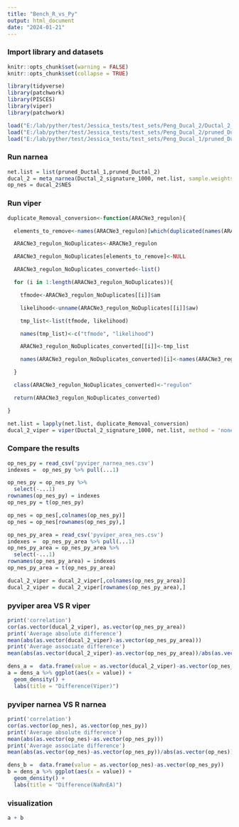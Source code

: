 ```yaml
---
title: "Bench_R_vs_Py"
output: html_document
date: "2024-01-21"
---
```


### Import library and datasets
```r

knitr::opts_chunk$set(warning = FALSE)
knitr::opts_chunk$set(collapse = TRUE)

library(tidyverse)
library(patchwork)
library(PISCES)
library(viper)
library(patchwork)

load("E:/lab/pyther/test/Jessica_tests/test_sets/Peng_Ducal_2/Ductal_2_signature_1000.RData")
load("E:/lab/pyther/test/Jessica_tests/test_sets/Peng_Ducal_2/pruned_Ductal_2.RData")
load("E:/lab/pyther/test/Jessica_tests/test_sets/Peng_Ducal_1/pruned_Ductal_1.RData")
```

### Run narnea 
```r

net.list = list(pruned_Ductal_1,pruned_Ductal_2)
ducal_2 = meta_narnea(Ductal_2_signature_1000, net.list, sample.weights = TRUE)
op_nes = ducal_2$NES

```


### Run viper
```r

duplicate_Removal_conversion<-function(ARACNe3_regulon){

  elements_to_remove<-names(ARACNe3_regulon)[which(duplicated(names(ARACNe3_regulon))==TRUE)]

  ARACNe3_regulon_NoDuplicates<-ARACNe3_regulon

  ARACNe3_regulon_NoDuplicates[elements_to_remove]<-NULL

  ARACNe3_regulon_NoDuplicates_converted<-list()

  for (i in 1:length(ARACNe3_regulon_NoDuplicates)){

    tfmode<-ARACNe3_regulon_NoDuplicates[[i]]$am

    likelihood<-unname(ARACNe3_regulon_NoDuplicates[[i]]$aw)

    tmp_list<-list(tfmode, likelihood)

    names(tmp_list)<-c("tfmode", "likelihood")

    ARACNe3_regulon_NoDuplicates_converted[[i]]<-tmp_list

    names(ARACNe3_regulon_NoDuplicates_converted)[i]<-names(ARACNe3_regulon_NoDuplicates)[i]

  }

  class(ARACNe3_regulon_NoDuplicates_converted)<-"regulon"

  return(ARACNe3_regulon_NoDuplicates_converted)

}

net.list = lapply(net.list, duplicate_Removal_conversion)
ducal_2_viper = viper(Ductal_2_signature_1000, net.list, method = 'none', minsize = 30,verbose = FALSE)
```


### Compare the results
```r
op_nes_py = read_csv('pyviper_narnea_nes.csv') 
indexes =  op_nes_py %>% pull(...1)

op_nes_py = op_nes_py %>%
  select(-...1)
rownames(op_nes_py) = indexes
op_nes_py = t(op_nes_py)

op_nes = op_nes[,colnames(op_nes_py)]
op_nes = op_nes[rownames(op_nes_py),]
```

```r
op_nes_py_area = read_csv('pyviper_area_nes.csv') 
indexes =  op_nes_py_area %>% pull(...1)
op_nes_py_area = op_nes_py_area %>%
  select(-...1)
rownames(op_nes_py_area) = indexes
op_nes_py_area = t(op_nes_py_area)

ducal_2_viper = ducal_2_viper[,colnames(op_nes_py_area)]
ducal_2_viper = ducal_2_viper[rownames(op_nes_py_area),]
```

### pyviper area VS R viper
```r

print('correlation')
cor(as.vector(ducal_2_viper), as.vector(op_nes_py_area))
print('Average absolute difference')
mean(abs(as.vector(ducal_2_viper)-as.vector(op_nes_py_area)))
print('Average associate difference')
mean(abs(as.vector(ducal_2_viper)-as.vector(op_nes_py_area))/abs(as.vector(ducal_2_viper)))

dens_a =  data.frame(value = as.vector(ducal_2_viper)-as.vector(op_nes_py_area))
a = dens_a %>% ggplot(aes(x = value)) +
  geom_density() + 
  labs(title = "Difference(Viper)")

```

### pyviper narnea VS R narnea
```r
print('correlation')
cor(as.vector(op_nes), as.vector(op_nes_py))
print('Average absolute difference')
mean(abs(as.vector(op_nes)-as.vector(op_nes_py)))
print('Average associate difference')
mean(abs(as.vector(op_nes)-as.vector(op_nes_py))/abs(as.vector(op_nes)))

dens_b =  data.frame(value = as.vector(op_nes)-as.vector(op_nes_py))
b = dens_a %>% ggplot(aes(x = value)) +
  geom_density() + 
  labs(title = "Difference(NaRnEA)")
```


### visualization
```r
a + b
```


